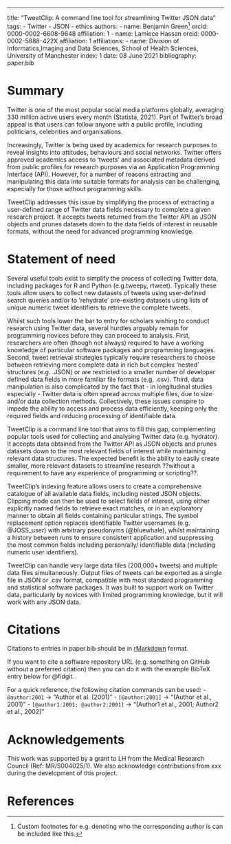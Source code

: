 ---
title: "TweetClip: A command line tool for streamlining Twitter JSON data"
tags:
  - Twitter
  - JSON
  - ethics
authors:
  - name: Benjamin Green^[Custom footnotes for e.g. denoting who the corresponding author is can be included like this.]
    orcid: 0000-0002-6608-9648
    affiliation: 1
  - name: Lamiece Hassan
    orcid: 0000-0002-5888-422X
    affiliation: 1
affiliations:
 - name: Division of Informatics,Imaging and Data Sciences, School of Health Sciences, University of Manchester
   index: 1
date: 08 June 2021
bibliography: paper.bib

# Summary
Twitter is one of the most popular social media platforms globally, averaging 330 million active users every month (Statista, 2021). Part of Twitter's broad appeal is that users can follow anyone with a public profile, including politicians, celebrities and organisations. 

Increasingly, Twitter is being used by academics for research purposes to reveal insights into attitudes, behaviours and social networks. Twitter offers approved academics access to 'tweets' and associated metadata derived from public profiles for research purposes via an Application Programming Interface (API). However, for a number of reasons extracting and manipulating this data into suitable formats for analysis can be challenging, especially for those without programming skills. 

TweetClip addresses this issue by simplifying the process of extracting a user-defined range of Twitter data fields necessary to complete a given research project. It accepts tweets returned from the Twitter API as JSON objects and prunes datasets down to the data fields of interest in reusable formats, without the need for advanced programming knowledge. 


# Statement of need
Several useful tools exist to simplify the process of collecting Twitter data, including packages for R and Python (e.g.tweepy, rtweet). Typically these tools allow users to collect new datasets of tweets using user-defined search queries and/or to 'rehydrate' pre-existing datasets using lists of unique numeric tweet identifiers to retrieve the complete tweets. 

Whilst such tools lower the bar to entry for scholars wishing to conduct research using Twitter data, several hurdles arguably remain for programming novices before they can proceed to analysis. First, researchers are often (though not always) required to have a working knowledge of particular software packages and programming languages. Second, tweet retrieval strategies typically require researchers to choose between retrieving more complete data in rich but complex 'nested' structures (e.g. .JSON) or are restricted to a smaller number of developer defined data fields in more familiar file formats (e.g. .csv). Third, data manipulation is also complicated by the fact that - in longitudinal studies especially - Twitter data is often spread across multiple files, due to size and/or data collection methods. Collectively, these issues conspire to impede the ability to access and process data efficiently, keeping only the required fields and reducing processing of identifiable data.

TweetClip is a command line tool that aims to fill this gap, complementing popular tools used for collecting and analysing Twitter data (e.g. hydrator). It accepts data obtained from the Twitter API as JSON objects and prunes datasets down to the most relevant fields of interest while maintaining relevant data structures. The expected benefit is the ability to easily create smaller, more relevant datasets to streamline research ??without a requirement to have any experience of programming or scripting??.

TweetClip's indexing feature allows users to create a comprehensive catalogue of all available data fields, including nested JSON objects. Clipping mode can then be used to select fields of interest, using either explicitly named fields to retrieve exact matches, or in an exploratory manner to obtain all fields containing particular strings. The symbol replacement option replaces identifiable Twitter usernames (e.g. @JOSS_user) with arbitrary pseudonyms (@bluewhale), whilst maintaining a history between runs to ensure consistent application and suppressing the most common fields including person/ally/ identifiable data (including numeric user identifiers).

TweetClip can handle very large data files (200,000+ tweets) and multiple data files simultaneously. Output files of tweets can be exported as a single file in JSON or .csv format, compatible with most standard programming and statistical software packages. It was built to support work on Twitter data, particularly by novices with limited programming knowledge, but it will work with any JSON data.


# Citations

Citations to entries in paper.bib should be in
[rMarkdown](http://rmarkdown.rstudio.com/authoring_bibliographies_and_citations.html)
format.

If you want to cite a software repository URL (e.g. something on GitHub without a preferred citation) then you can do it with the example BibTeX entry below for @fidgit.

For a quick reference, the following citation commands can be used:
- `@author:2001`  ->  "Author et al. (2001)"
- `[@author:2001]` -> "(Author et al., 2001)"
- `[@author1:2001; @author2:2001]` -> "(Author1 et al., 2001; Author2 et al., 2002)"


# Acknowledgements

This work was supported by a grant to LH from the Medical Research Council (Ref: MR/S004025/1). We also acknowledge contributions from xxx during the development of this project.

# References
